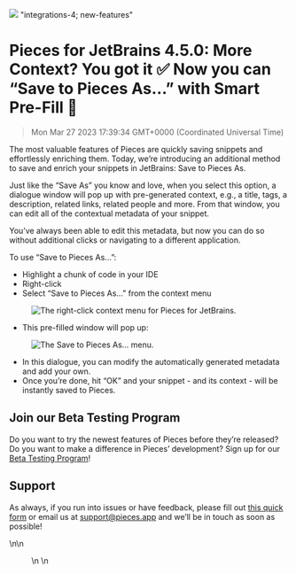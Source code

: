 ![](https://uploads-ssl.webflow.com/6143afec68f555387049efb3/6351652e1972309445cb03af_JetBrains4_5_0_d14996cd63254fe138eed18fbc8ba65e_2000.png)
"integrations-4; new-features"
# Pieces for JetBrains 4.5.0: More Context? You got it ✅ Now you can “Save to Pieces As…” with Smart Pre-Fill 🤯
> Mon Mar 27 2023 17:39:34 GMT+0000 (Coordinated Universal Time)
<p>The most valuable features of Pieces are quickly saving snippets and effortlessly enriching them. Today, we’re
    introducing an additional method to save and enrich your snippets in JetBrains: Save to Pieces As.</p><p>Just like
    the “Save As” you know and love, when you select this option, a dialogue window will pop up with pre-generated
    context, e.g., a title, tags, a description, related links, related people and more. From that window, you can edit
    all of the contextual metadata of your snippet.</p><p>You’ve always been able to edit this metadata, but now you can
    do so without additional clicks or navigating to a different application.</p><p>To use “Save to Pieces As...”:</p>
<ul>
    <li>Highlight a chunk of code in your IDE</li>
    <li>Right-click</li>
    <li>Select “Save to Pieces As...” from the context menu</li>
</ul><figure class="w-richtext-figure-type-image w-richtext-align-center" data-rt-type="image" data-rt-align="center">
    <div><img alt="The right-click context menu for Pieces for JetBrains."
              src="https://uploads-ssl.webflow.com/6143afec68f555387049efb3/635165301972308229cb03b1_ScreenShot2022-10-19at11_04_16AM_55d2121a2e60f56dee2ce2206672882c_800.png"/>
    </div>
</figure><ul>
    <li>This pre-filled window will pop up:</li>
</ul><figure class="w-richtext-figure-type-image w-richtext-align-center" data-rt-type="image" data-rt-align="center">
    <div><img alt="The Save to Pieces As... menu."
              src="https://uploads-ssl.webflow.com/6143afec68f555387049efb3/6351653019723052cfcb03b0_image_1f5829b7a2d3106b148ebf4b48e3a6c5_800.png"/>
    </div>
</figure><ul>
    <li>In this dialogue, you can modify the automatically generated metadata and add your own.</li>
    <li>Once you’re done, hit “OK” and your snippet - and its context - will be instantly saved to Pieces.</li>
</ul><h2 id="71eip">Join our Beta Testing Program</h2><p>Do you want to try the newest features of Pieces before they’re
    released? Do you want to make a difference in Pieces’ development? Sign up for our <a
        href="https://getpieces.typeform.com/to/XGGlUqEI" target="_blank" rel="noopener noreferrer">Beta Testing
        Program</a>!</p><h2 id="7rktk">Support</h2><p>As always, if you run into issues or have feedback, please fill
    out <a href="https://getpieces.typeform.com/to/mCjBSIjF" target="_blank" rel="noopener noreferrer">this quick
        form</a> or email us at <a href="mailto:support@pieces.app" target="_blank"
                                   rel="noopener noreferrer">support@pieces.app</a> and we’ll be in touch as soon as
    possible!</p>\n\n    <figure data-rt-type="video" data-rt-align="center">\n        <!-- strchf script -->\n
<script>\
